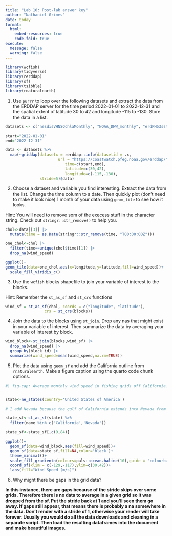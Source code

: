 ```yaml
---
title: "Lab 10: Post-lab answer key"
author: "Nathaniel Grimes"
date: today
format: 
  html:
    embed-resources: true
    code-fold: true
execute:
  message: false
  warning: false
---
```

```r
library(wcfish)
library(tidyverse)
library(rerddap)
library(sf)
library(tsibble)
library(rnaturalearth)
```



1. Use `purrr` to loop over the following datasets and extract the data from the ERDDAP server for the time period 2022-01-01 to 2022-12-31 and the spatial extent of latitude 30 to 42 and longitude -115 to -130. Store the data in a list.

```r
datasets <- c("nesdisVHNSQchlaMonthly", "NOAA_DHW_monthly", "erdPH53sstdmday")
```

```r
start="2022-01-01"
end="2022-12-31"

data <- datasets %>% 
  map(~griddap(datasetx = rerddap::info(datasetid = .x, 
                       url = "https://coastwatch.pfeg.noaa.gov/erddap/"), 
                          time=c(start,end),
                          latitude=c(30,42),
                          longitude=c(-115,-130),
               stride=5)$data)
```

2. Choose a dataset and variable you find interesting. Extract the data from the list. Change the time column to a date. Then quickly plot (don't need to make it look nice) 1 month of your data using `geom_tile` to see how it looks.

Hint: You will need to remove som of the execess stuff in the character string. Check out `stringr::str_remove()` to help you.

```r
chol<-data[[3]] |> 
  mutate(time = as.Date(stringr::str_remove(time, "T00:00:00Z")))

one_chol<-chol |> 
  filter(time==unique(chol$time)[1]) |> 
  drop_na(wind_speed)

ggplot()+
geom_tile(data=one_chol,aes(x=longitude,y=latitude,fill=wind_speed))+
  scale_fill_viridis_c()
```

3. Use the `wcfish` blocks shapefile to join your variable of interest to the blocks.

Hint: Remember the `st_as_sf` and `st_crs` functions

```r
wind_sf = st_as_sf(chol, coords = c("longitude", "latitude"), 
                 crs = st_crs(blocks))
```

4. Join the data to the blocks using `st_join`. Drop any nas that might exist in your variable of interest. Then summarize the data by averaging your variable of interest by block.

```r
wind_block<-st_join(blocks,wind_sf) |> 
  drop_na(wind_speed) |> 
  group_by(block_id) |> 
  summarize(wind_speed=mean(wind_speed,na.rm=TRUE))
```


5. Plot the data using `geom_sf` and add the California outline from `rnaturalearth`. Make a figure caption using the quarto code chunk options.

```r
#| fig-cap: Average monthly wind speed in fishing grids off California. Wind speed is recorded at 10m elevation and composited over a month of daily readings from Buoys.


state<-ne_states(country='United States of America')

# I add Nevada because the gulf of California extends into Nevada from a longitude perspective. I think it makes it look better.

state_sf<-st_as_sf(state) %>% 
  filter(name %in% c('California','Nevada'))

state_sf<-state_sf[,c(9,84)]

ggplot()+
  geom_sf(data=wind_block,aes(fill=wind_speed))+
  geom_sf(data=state_sf,fill=NA,color='black')+
  theme_minimal()+
  scale_fill_gradientn(colours=pals::ocean.haline(10),guide = "colourbar")+
  coord_sf(xlim = c(-129,-117),ylim=c(30,42))+
  labs(fill="Wind Speed (m/s)")
```

6. Why might there be gaps in the grid data?

**In this instance, there are gaps because of the stride skips over some grids. Therefore there is no data to average in a given grid so it was dropped from the sf. Put the stride back at 1 and you'll seen them go away. If gaps still appear, that means there is probably a na somewhere in the data.  Don't render with a stride of 1, otherwise your render will take forever. Usually you would do all the data downloads and cleaning in a separate script. Then load the resulting dataframes into the document and make beautiful images.**